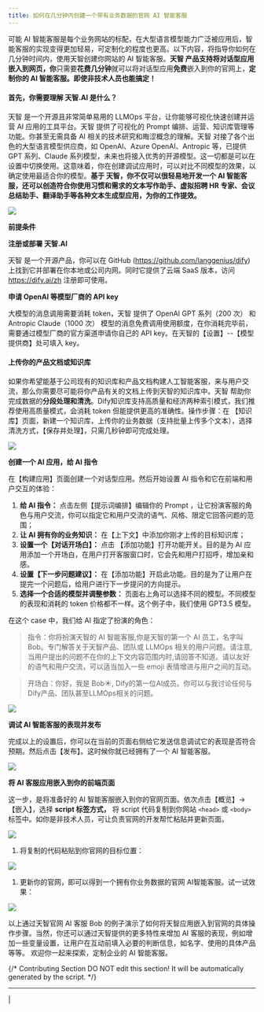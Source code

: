 ```yaml
---
title: 如何在几分钟内创建一个带有业务数据的官网 AI 智能客服
---
```



可能 AI 智能客服是每个业务网站的标配，在大型语言模型能力广泛被应用后，智能客服的实现变得更加轻易，可定制化的程度也更高。以下内容，将指导你如何在几分钟时间内，使用天智创建你网站的 AI 智能客服。**天智 产品支持将对话型应用嵌入到网页，你**只需要**花费几分钟**就可以将对话型应用**免费**嵌入到你的官网上，**定制你的 AI 智能客服。即使非技术人员也能搞定！**

#### 首先，你需要理解 天智.AI 是什么？

天智 是一个开源且非常简单易用的 LLMOps 平台，让你能够可视化快速创建并运营 AI 应用的工具平台。天智 提供了可视化的 Prompt 编排、运营、知识库管理等功能。你甚至无需具备 AI 相关的技术研究和晦涩概念的理解。天智 对接了各个出色的大型语言模型供应商，如 OpenAI、Azure OpenAI、Antropic 等，已提供 GPT 系列、Claude 系列模型，未来也将接入优秀的开源模型。这一切都是可以在设置中切换使用。这意味着，你在创建调试应用时，可以对比不同模型的效果，以确定使用最适合你的模型。**基于 天智，你不仅可以很轻易地开发一个 AI 智能客服，还可以创造符合你使用习惯和需求的文本写作助手、虚拟招聘 HR 专家、会议总结助手、翻译助手等各种文本生成型应用，为你的工作提效。**

![](https://assets-docs.dify.ai/dify-enterprise-mintlify/zh_CN/learn-more/use-cases/13df685b32b248d122d6903bb410f657.png)

**前提条件**

**注册或部署 天智.AI**

天智 是一个开源产品，你可以在 GitHub (https://github.com/langgenius/dify) 上找到它并部署在你本地或公司内网。同时它提供了云端 SaaS 版本，访问 https://dify.ai/zh 注册即可使用。

**申请 OpenAI 等模型厂商的 API key**

大模型的消息调用需要消耗 token，天智 提供了 OpenAI GPT 系列（200 次） 和 Antropic Claude（1000 次） 模型的消息免费调用使用额度，在你消耗完毕前，需要通过模型厂商的官方渠道申请你自己的 API key。在天智的【设置】--【模型提供商】处可填入 key。

#### 上传你的产品文档或知识库

如果你希望能基于公司现有的知识库和产品文档构建人工智能客服，来与用户交流，那么你需要尽可能将你产品有关的文档上传到天智的知识库中。天智 帮助你完成数据的**分段处理和清洗**。Dify知识库支持高质量和经济两种索引模式，我们推荐使用高质量模式，会消耗 token 但能提供更高的准确性。操作步骤：在 【知识库】页面，新建一个知识库，上传你的业务数据（支持批量上传多个文本），选择清洗方式，【保存并处理】，只需几秒钟即可完成处理。

![](https://assets-docs.dify.ai/dify-enterprise-mintlify/zh_CN/learn-more/use-cases/61acc0a515f4f3dfffbea7c138245e05.png)

**创建一个 AI 应用，给 AI 指令**

在【构建应用】页面创建一个对话型应用。然后开始设置 AI 指令和它在前端和用户交互的体验：

1. **给 AI 指令：** 点击左侧【提示词编排】编辑你的 Prompt ，让它扮演客服的角色与用户交流，你可以指定它和用户交流的语气、风格、限定它回答问题的范围；
2. **让 AI 拥有你的业务知识：** 在【上下文】中添加你刚才上传的目标知识库；
3. **设置一个【对话开场白】：** 点击 【添加功能】打开功能开关。目的是为 AI 应用添加一个开场白，在用户打开客服窗口时，它会先和用户打招呼，增加亲和感。
4. **设置【下一步问题建议】：** 在【添加功能】开启此功能。目的是为了让用户在提完一个问题后，给用户进行下一步提问的方向提示。
5. **选择一个合适的模型并调整参数：** 页面右上角可以选择不同的模型。不同模型的表现和消耗的 token 价格都不一样。这个例子中，我们使用 GPT3.5 模型。

在这个 case 中，我们给 AI 指定了扮演的角色：

> 指令：你将扮演天智的 AI 智能客服,你是天智的第一个 AI 员工，名字叫 Bob。专门解答关于天智产品、团队或 LLMOps 相关的用户问题。请注意,当用户提出的问题不在你的上下文内容范围内时,请回答不知道。请以友好的语气和用户交流，可以适当加入一些 emoji 表情增进与用户之间的互动。

> 开场白：你好，我是 Bob☀️, Dify的第一位AI成员。你可以与我讨论任何与Dify产品、团队甚至LLMOps相关的问题。

![](https://assets-docs.dify.ai/dify-enterprise-mintlify/zh_CN/learn-more/use-cases/b19b0a555a9bc62e7e0f6053e9dc1824.png)

**调试 AI 智能客服的表现并发布**

完成以上的设置后，你可以在当前的页面右侧给它发送信息调试它的表现是否符合预期。然后点击【发布】。这时候你就已经拥有了一个 AI 智能客服。

![](https://assets-docs.dify.ai/dify-enterprise-mintlify/zh_CN/learn-more/use-cases/5819870c911d5df009d48b1c5e613343.png)

**将 AI 客服应用嵌入到你的前端页面**

这一步，是将准备好的 AI 智能客服嵌入到你的官网页面。依次点击【概览】->【嵌入】，选择 **script 标签方式，** 将 script 代码复制到你网站 `<head>` 或 `<body>` 标签中。如你是非技术人员，可让负责官网的开发帮忙粘贴并更新页面。

![](https://assets-docs.dify.ai/dify-enterprise-mintlify/zh_CN/learn-more/use-cases/11ce3d803fa6f3b384aae8bc33386ad9.png)

1. 将复制的代码粘贴到你官网的目标位置：

![](https://assets-docs.dify.ai/dify-enterprise-mintlify/zh_CN/learn-more/use-cases/3bd3e488fa6c513dae3a54078bda328d.png)

1. 更新你的官网，即可以得到一个拥有你业务数据的官网 AI智能客服。试一试效果：

![](https://assets-docs.dify.ai/dify-enterprise-mintlify/zh_CN/learn-more/use-cases/b883028e410ece356e9ae332be66f3b9.png)

以上通过天智官网 AI 客服 Bob 的例子演示了如何将天智应用嵌入到官网的具体操作步骤。当然，你还可以通过天智提供的更多特性来增加 AI 客服的表现，例如增加一些变量设置，让用户在互动前填入必要的判断信息，如名字、使用的具体产品等等。 欢迎你一起来探索，定制企业的 AI 智能客服。

{/*
Contributing Section
DO NOT edit this section!
It will be automatically generated by the script.
*/}

---

[  ](https://github.com/langgenius/dify-docs/edit/main/zh-hans/learn-more/use-cases/create-an-ai-chatbot-with-business-data-in-minutes.mdx) | [  ](https://github.com/langgenius/dify-docs/issues/new?template=docs.yml)

